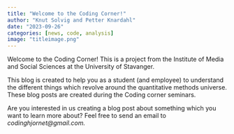 ```yaml
---
title: "Welcome to the Coding Corner!"
author: "Knut Solvig and Petter Knardahl"
date: "2023-09-26"
categories: [news, code, analysis]
image: "titleimage.png"
---
```


Welcome to the Coding Corner! This is a project from the Institute of Media and Social Sciences at the University of Stavanger.

This blog is created to help you as a student (and employee) to understand the different things which revolve around the quantitative methods universe. These blog posts are created during the Coding corner seminars.

Are you interested in us creating a blog post about something which you want to learn more about? Feel free to send an email to *codinghjornet\@gmail.com.*
